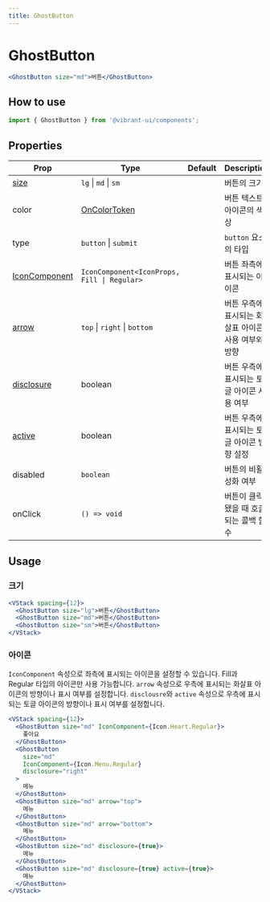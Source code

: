 ```yaml
---
title: GhostButton
---
```


# GhostButton

```jsx live
<GhostButton size="md">버튼</GhostButton>
```

## How to use

```jsx
import { GhostButton } from '@vibrant-ui/components';
```

## Properties

| Prop                     | Type                                           | Default | Description                                         |
| ------------------------ | ---------------------------------------------- | ------- | --------------------------------------------------- |
| [size](#크기)            | `lg` \| `md` \| `sm`                           |         | 버튼의 크기                                         |
| color                    | [OnColorToken](/docs/theme/colors/color-token) |         | 버튼 텍스트, 아이콘의 색상                          |
| type                     | `button` \| `submit `                          |         | `button` 요소의 타입                                |
| [IconComponent](#아이콘) | `IconComponent<IconProps, Fill \| Regular>`    |         | 버튼 좌측에 표시되는 아이콘                         |
| [arrow](#아이콘)         | `top` \| `right` \| `bottom `                  |         | 버튼 우측에 표시되는 화살표 아이콘 사용 여부와 방향 |
| [disclosure](#아이콘)    | boolean                                        |         | 버튼 우측에 표시되는 토글 아이콘 사용 여부          |
| [active](#아이콘)        | boolean                                        |         | 버튼 우측에 표시되는 토글 아이콘 방향 설정          |
| disabled                 | `boolean`                                      |         | 버튼의 비활성화 여부                                |
| onClick                  | `() => void`                                   |         | 버튼이 클릭됐을 때 호출되는 콜백 함수               |

## Usage

### 크기

```jsx live
<VStack spacing={12}>
  <GhostButton size="lg">버튼</GhostButton>
  <GhostButton size="md">버튼</GhostButton>
  <GhostButton size="sm">버튼</GhostButton>
</VStack>
```

### 아이콘

`IconComponent` 속성으로 좌측에 표시되는 아이콘을 설정할 수 있습니다. Fill과 Regular 타입의 아이콘만 사용 가능합니다.
`arrow` 속성으로 우측에 표시되는 화살표 아이콘의 방향이나 표시 여부를 설정합니다.
`disclousre`와 `active` 속성으로 우측에 표시되는 토글 아이콘의 방향이나 표시 여부를 설정합니다.

```jsx live
<VStack spacing={12}>
  <GhostButton size="md" IconComponent={Icon.Heart.Regular}>
    좋아요
  </GhostButton>
  <GhostButton
    size="md"
    IconComponent={Icon.Menu.Regular}
    disclosure="right"
  >
    메뉴
  </GhostButton>
  <GhostButton size="md" arrow="top">
    메뉴
  </GhostButton>
  <GhostButton size="md" arrow="bottom">
    메뉴
  </GhostButton>
  <GhostButton size="md" disclosure={true}>
    메뉴
  </GhostButton>
  <GhostButton size="md" disclosure={true} active={true}>
    메뉴
  </GhostButton>
</VStack>
```
